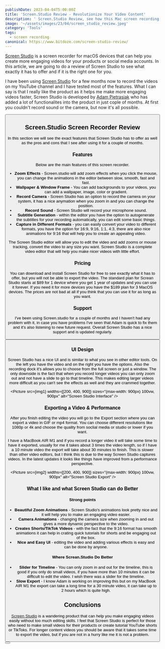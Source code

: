 ```yaml
---
publishDate: 2023-04-04T5:00:00Z
title: 'Screen.Studio Review - Revolutionize Your Video Content'
description: ' Screen.Studio Review, see how this Mac screen recording tool can help you make more engaging videos'
image: '~/assets/images/23/04/screen_studio_review.jpeg'
category: 'Tools'
tags:
  - screen recording
canonical: https://www.bitdoze.com/screen-studio-review/
---
```



[Screen Studio](https://go.bitdoze.com/screen-studio) is a screen recorder for macOS devices that can help you create more engaging videos for your products or social media accounts. In this article, we are going to do a review of Screen Studio to see what exactly it has to offer and if it is the right one for you.

I have been using [Screen Studio](https://go.bitdoze.com/screen-studio) for a few months now to record the videos on my YouTube channel and I have tested most of the features. What I can say is that I really like the product as it helps me make more engaging videos faster, Screen Studio is developed by [Adam Pietrasiak](https://twitter.com/pie6k) who has added a lot of functionalites into the product in just cople of months. At first you couldn't record sound or the camera, but now it's all possible.

<Button link="https://go.bitdoze.com/screen-studio" text="Check Screen Studio" />

## Screen.Studio Screen Recorder Review

In this section we will see the exact features that Screen Studio has to offer as well as the pros and cons that I see after using it for a couple of months.

### Features

Below are the main features of this screen recorder.

- **Zoom Effects** - Screen.studio will add zoom effects when you click the mouse, you can change the animations in the editor between slow, smooth, fast and fast.
- **Wallpaper & Window Frame** - You can add backgrounds to your videos, you can add a wallpaper, image, color or gradient.
- **Record Camera** - Screen Studio has an option to record the camera on your system, it has a nice anymation when you zoom in and you can change the position.
- **Record Sound** - Screen Studio will record your microphone sound.
- **Subtitle Generation** - within the editor you have the option to autogenerate the subtitles for your recording automatically, you can edit some basic things.
- **Capture in Different Formats** - you can easily convert your video to different formats, you have the option for 16:9, 9:16, 1:1, 4:3, there are also nice animations for 9:16 that will help you to create an appealing video.

The Screen Studio editor will allow you to edit the video and add zooms or mouse tracking, convert the video to any size you want. Screen Studio is a complete video editor that will help you make nicer videos with little effort.

### Pricing

You can download and install Screen Studio for free to see exactly what it has to offer, but you will not be able to export the video. The standard plan for Screan Studio starts at $89 for 1 device where you get 1 year of updates and you can use it forever. If you need it for more devices you have the $189 plan for 3 MacOS devices. The prices are not bad at all if you think that you can use it for as long as you want.

### Support

I've been using Screen.studio for a couple of months and I haven't had any problem with it, in case you have problems I've seen that Adam is quick to fix them and it's also listening to new future request. Overall Screen Studio has a nice support and is updated regularly.

<Button link="https://go.bitdoze.com/screen-studio" text="Check Screen Studio" />

### UI Design

Screen Studio has a nice UI and is similar to what you see in other editor tools. On the left you have the video and on the right you have the options. Also the recording dock it's allows you to choose from the full screen or just a window. The only downside is the fact that when you record longer videos you can only zoom out and not have a slide to go to that timeline. This makes editing larger videos more difficult as you can't see the effects as well and they are crammed together.

<Picture src={img1} widths={[200, 400, 900]} sizes="(max-width: 900px) 100vw, 900px" alt="Screen Studio Interface" />

### Exporting a Video & Performance

After you finish editing the video you will go to the Export section where you can export a video in GIF or mp4 format. You can choose different resolutions like 1080p or 4k and choose the quality from soclial media or studio or lower if you want.

I have a MacBook AIR M1 and if you record a longer video it will take some time to have it exported, usually for me it takes about 3 times the video length, so if I have a 10 minute video the export will take about 30 minutes to finish. This is slower than other video editors, but I think this is due to the way Screen Studio captures videos. In the latest updates it looks like things have improved from a performance perspective.

<Picture src={img2} widths={[200, 400, 900]} sizes="(max-width: 900px) 100vw, 900px" alt="Screen Studio Export" />

### What I like and what Screen Studio can do Better

#### Strong points

- **Beautiful Zoom Animations** - Screen Studio's animations look pretty nice and it will help you to make an engaging video easier.
- **Camera Animations** - changing the camera size when zooming in and out gives a more dynamic perspective to the video.
- **Creates Shorts/TikTok Videos** - with the fact that the 9:16 format has smooth animations it can help in crating quick tutorials for shorts and be engaging out of the box.
- **Nice and Easy UI** - editing the video and adding various effects is easy and can be done by anyone.

#### Where Screan.Studio Do Better

- **Slider for Timeline** - You can only zoom in and out for the timeline, this is good if you only do small videos, if you have more than 10 minutes it can be difficult to edit the video. I wish there was a slider for the timeline.
- **Slow Export** - I know Adam is working on improving this but on my MacBook AIR M1 the export can take a long time for a 30 minute video, it can take up to 2 hours which is quite high.

## Conclusions

[Screen Studio](https://go.bitdoze.com/screen-studio) is a wandering product that can help you make engaging videos easily without too much editing skills. I feel that Screen Studio is perfect for those who need to make small videos for their products or create tutorial YouTube shorts or TikToks. For longer content videos you should be aware that it takes some time to export the video, but if you are not in a hurry like me it is not a problem.

<Button link="https://go.bitdoze.com/screen-studio" text="Check Screen Studio" />
